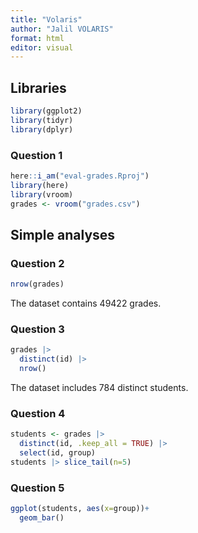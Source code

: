 ```yaml
---
title: "Volaris"
author: "Jalil VOLARIS"
format: html
editor: visual
---
```


## Libraries

```r
library(ggplot2)
library(tidyr)
library(dplyr)
```

### Question 1

```r
here::i_am("eval-grades.Rproj")
library(here)
library(vroom)
grades <- vroom("grades.csv")
```

## Simple analyses

### Question 2

```r
nrow(grades)
```

The dataset contains 49422 grades.

### Question 3

```r
grades |>
  distinct(id) |>
  nrow()
```
The dataset includes 784 distinct students.

### Question 4

```r
students <- grades |>
  distinct(id, .keep_all = TRUE) |>
  select(id, group)
students |> slice_tail(n=5)
```

### Question 5

```r
ggplot(students, aes(x=group))+
  geom_bar()
```

